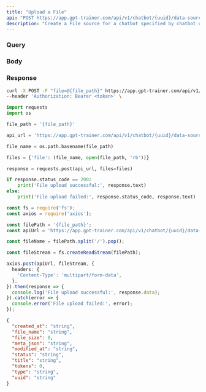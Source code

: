 ```yaml
---
title: "Upload a File"
api: "POST https://app.gpt-trainer.com/api/v1/chatbot/{uuid}/data-source/upload"
description: "Create a File source for a chatbot specified by chatbot uuid"
---
```


### Query

<ParamField query="uuid" type="string" required/>

### Body

<ParamField body="file_path" type="string" required/>

### Response

<ResponseField name="created_at" type="string"/>
<ResponseField name="file_name" type="string"/>
<ResponseField name="file_size" type="number"/>
<ResponseField name="meta_json" type="string"/>
<ResponseField name="modified_at" type="string"/>
<ResponseField name="status" type="string"/>
<ResponseField name="title" type="string"/>
<ResponseField name="type" type="string"/>
<ResponseField name="tokens" type="number"/>
<ResponseField name="uuid" type="string"/>

<RequestExample>

```bash Curl
curl -X POST -F "file=@{file_path}" https://app.gpt-trainer.com/api/v1/chatbot/{uuid}/data-source/upload \
--header 'Authorization: Bearer <token>' \
```

```py Python
import requests
import os

file_path = '{file_path}'

api_url = 'https://app.gpt-trainer.com/api/v1/chatbot/{uuid}/data-source/upload'

file_name = os.path.basename(file_path)

files = {'file': (file_name, open(file_path, 'rb'))}

response = requests.post(api_url, files=files)

if response.status_code == 200:
    print('File upload successful:', response.text)
else:
    print('File upload failed:', response.status_code, response.text)

```

```ts JavaScript
const fs = require('fs');
const axios = require('axios');

const filePath = '{file_path}';
const apiUrl = 'https://app.gpt-trainer.com/api/v1/chatbot/{uuid}/data-source/upload';

const fileName = filePath.split('/').pop();

const fileStream = fs.createReadStream(filePath);

axios.post(apiUrl, fileStream, {
  headers: {
    'Content-Type': 'multipart/form-data',
  },
}).then(response => {
  console.log('File upload successful:', response.data);
}).catch(error => {
  console.error('File upload failed:', error);
});
```

</RequestExample>

<ResponseExample>

```json Response
{
  "created_at": "string",
  "file_name": "string",
  "file_size": 0,
  "meta_json": "string",
  "modified_at": "string",
  "status": "string",
  "title": "string",
  "tokens": 0,
  "type": "string",
  "uuid": "string"
}

```

</ResponseExample>
